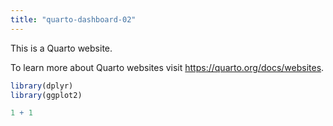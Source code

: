 ```yaml
---
title: "quarto-dashboard-02"
---
```


This is a Quarto website.

To learn more about Quarto websites visit <https://quarto.org/docs/websites>.

```r
library(dplyr)
library(ggplot2)
```


```r
1 + 1
```
